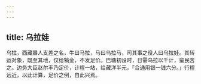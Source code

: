 ```yaml
---
---
---
```

title: 乌拉娃
---



乌拉，西藏番人支差之名，牛曰马拉，马曰乌拉马，司其事之役人曰乌拉娃。其转运对象，既至其地，仅给犒金，不发足价。巴塘初设时，日需乌拉以千计，蛮民苦之。边务大臣赵尔丰乃定价，计程一站，给藏洋半元，「合通用银一钱六分。」行程远近，以此计算，足价之例，自此兴焉。
